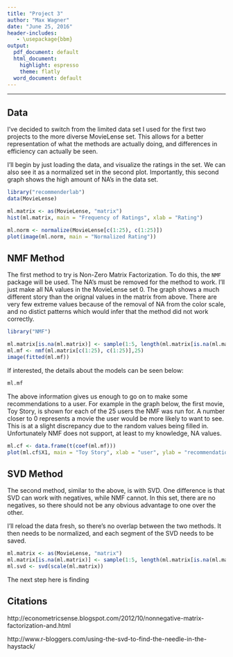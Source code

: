 ```yaml
---
title: "Project 3"
author: "Max Wagner"
date: "June 25, 2016"
header-includes:
   - \usepackage{bbm}
output:
  pdf_document: default
  html_document:
    highlight: espresso
    theme: flatly
  word_document: default
---
```

***

## Data

I've decided to switch from the limited data set I used for the first two projects to the more diverse MovieLense set. This allows for a better representation of what the methods are actually doing, and differences in efficiency can actually be seen.

I'll begin by just loading the data, and visualize the ratings in the set. We can also see it as a normalized set in the second plot. Importantly, this second graph shows the high amount of NA's in the data set.

```r
library("recommenderlab")
data(MovieLense)

ml.matrix <- as(MovieLense, "matrix")
hist(ml.matrix, main = "Frequency of Ratings", xlab = "Rating")

ml.norm <- normalize(MovieLense[c(1:25), c(1:25)])
plot(image(ml.norm, main = "Normalized Rating"))
```

## NMF Method

The first method to try is Non-Zero Matrix Factorization. To do this, the `NMF` package will be used. The NA's must be removed for the method to work. I'll just make all NA values in the MovieLense set 0. The graph shows a much different story than the orignal values in the matrix from above. There are very few extreme values because of the removal of NA from the color scale, and no distict patterns which would infer that the method did not work correctly.

```r
library("NMF")

ml.matrix[is.na(ml.matrix)] <- sample(1:5, length(ml.matrix[is.na(ml.matrix)]),replace = T)
ml.mf <- nmf(ml.matrix[c(1:25), c(1:25)],25)
image(fitted(ml.mf))
```

If interested, the details about the models can be seen below:
```r
ml.mf
```


The above information gives us enough to go on to make some recommendations to a user. For example in the graph below, the first movie, Toy Story, is shown for each of the 25 users the NMF was run for. A number closer to 0 represents a movie the user would be more likely to want to see. This is at a slight discrepancy due to the random values being filled in. Unfortunately NMF does not support, at least to my knowledge, NA values.
```r
ml.cf <- data.frame(t(coef(ml.mf)))
plot(ml.cf$X1, main = "Toy Story", xlab = "user", ylab = "recommendation")
```


## SVD Method

The second method, similar to the above, is with SVD. One difference is that SVD can work with negatives, while NMF cannot. In this set, there are no negatives, so there should not be any obvious advantage to one over the other.

I'll reload the data fresh, so there's no overlap between the two methods. It then needs to be normalized, and each segment of the SVD needs to be saved.

```r
ml.matrix <- as(MovieLense, "matrix")
ml.matrix[is.na(ml.matrix)] <- sample(1:5, length(ml.matrix[is.na(ml.matrix)]),replace = T)
ml.svd <- svd(scale(ml.matrix))
```

The next step here is finding 










## Citations

http://econometricsense.blogspot.com/2012/10/nonnegative-matrix-factorization-and.html

http://www.r-bloggers.com/using-the-svd-to-find-the-needle-in-the-haystack/